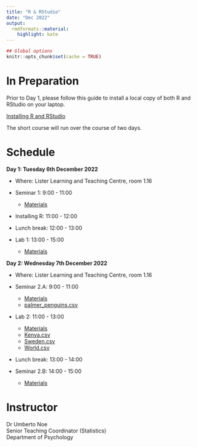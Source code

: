 ```yaml
---
title: "R & RStudio"
date: "Dec 2022"
output:
  rmdformats::material:
    highlight: kate
---
```


```r
## Global options
knitr::opts_chunk$set(cache = TRUE)
```


# In Preparation

Prior to Day 1, please follow this guide to install a local copy of both R and RStudio on your laptop.

[Installing R and RStudio](https://uoepsy.github.io/files/install-update-r.html){target="_blank"}

The short course will run over the course of two days. 


# Schedule


**Day 1: Tuesday 6th December 2022**  

+ Where: Lister Learning and Teaching Centre, room 1.16

+ Seminar 1: 9:00 - 11:00
    
    + [Materials](intro-r.pdf){target="_blank"}

+ Installing R: 11:00 - 12:00

+ Lunch break: 12:00 - 13:00

+ Lab 1: 13:00 - 15:00

    + [Materials](lab1.pdf){target="_blank"}


**Day 2: Wednesday 7th December 2022**  

+ Where: Lister Learning and Teaching Centre, room 1.16

+ Seminar 2.A: 9:00 - 11:00

    + [Materials](intro-r.pdf){target="_blank"}
    + [palmer_penguins.csv](data/palmer_penguins.csv){target="_blank"}

+ Lab 2: 11:00 - 13:00
    
    + [Materials](lab2.pdf){target="_blank"}
    + [Kenya.csv](data/Kenya.csv){target="_blank"}
    + [Sweden.csv](data/Sweden.csv){target="_blank"}
    + [World.csv](data/World.csv){target="_blank"}

+ Lunch break: 13:00 - 14:00

+ Seminar 2.B: 14:00 - 15:00

    + [Materials](intro-r.pdf){target="_blank"}


# Instructor

Dr Umberto Noe  
Senior Teaching Coordinator (Statistics)  
Department of Psychology

